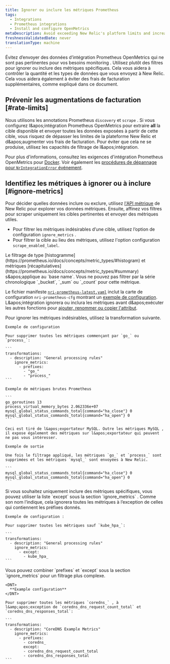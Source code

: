 ```yaml
---
title: Ignorer ou inclure les métriques Prometheus
tags:
  - Integrations
  - Prometheus integrations
  - Install and configure OpenMetrics
metaDescription: Avoid exceeding New Relic's platform limits and increasing your billing charges by using the Prometheus OpenMetrics integration's filtering capabilities.
freshnessValidatedDate: never
translationType: machine
---
```


Évitez d’envoyer des données d’intégration Prometheus OpenMetrics qui ne sont pas pertinentes pour vos besoins monitoring . Utilisez plutôt des filtres pour ignorer ou inclure des métriques spécifiques. Cela vous aidera à contrôler la quantité et les types de données que vous envoyez à New Relic. Cela vous aidera également à éviter des frais de facturation supplémentaires, comme expliqué dans ce document.

## Prévenir les augmentations de facturation [#rate-limits]

Nous utilisons les annotations Prometheus `discovery` et `scrape` . Si vous configurez l&amp;apos;intégration Prometheus OpenMetrics pour extraire <DNT>**all**</DNT> la cible disponible et envoyer toutes les données exposées à partir de cette cible, vous risquez de dépasser les limites de la plateforme New Relic et d&amp;apos;augmenter vos frais de facturation. Pour éviter que cela ne se produise, utilisez les capacités de filtrage de l&amp;apos;intégration.

Pour plus d&apos;informations, consultez les exigences d&apos;intégration Prometheus OpenMetrics pour [Docker](/docs/integrations/prometheus-integrations/get-started/monitor-prometheus-new-relic#OpenMetrics). Voir également les [procédures de dépannage pour `NrIntegrationError` événement](/docs/integrations/prometheus-integrations/troubleshooting/rate-limit-errors-prometheus-integration).

## Identifiez les métriques à ignorer ou à inclure [#ignore-metrics]

Pour décider quelles données inclure ou exclure, utilisez [l&apos;API métrique](/docs/data-ingest-apis/get-data-new-relic/metric-api/view-query-you-metric-data#explore-metric-data) de New Relic pour explorer vos données métriques. Ensuite, affinez vos filtres pour scraper uniquement les cibles pertinentes et envoyer des métriques utiles.

* Pour filtrer les métriques indésirables d’une cible, utilisez l’option de configuration `ignore_metrics` .
* Pour filtrer la cible au lieu des métriques, utilisez l&apos;option configuration `scrape_enabled_label`.

<Callout variant="caution">
  Le filtrage de type [histogramme](https://prometheus.io/docs/concepts/metric_types/#histogram) et métriques [récapitulatives](https://prometheus.io/docs/concepts/metric_types/#summary) s&amp;apos;applique au `base name`. Vous ne pouvez pas filtrer par la série chronologique `_bucket`, `_sum` ou `_count` pour cette métrique.
</Callout>

Le fichier manifeste [`nri-prometheus-latest.yaml`](https://download.newrelic.com/infrastructure_agent/integrations/kubernetes/nri-prometheus-latest.yaml) inclut la carte de configuration `nri-prometheus-cfg` montrant un [exemple de configuration](/docs/integrations/prometheus-integrations/configure/configure-prometheus-openmetrics-integration). L&amp;apos;intégration ignorera ou inclura les métriques avant d&amp;apos;exécuter les autres fonctions pour [ajouter, renommer ou copier l&apos;attribut](/docs/integrations/prometheus-integrations/view-query-data/add-rename-copy-prometheus-attributes).

<CollapserGroup>
  <Collapser id="example-ignore" title="Filtrer les métriques indésirables (ignorer)">
    Pour ignorer les métriques indésirables, utilisez la transformation suivante.

    Exemple de configuration

    Pour supprimer toutes les métriques commençant par `go_` ou `process_`:

    ```
    transformations:
      - description: "General processing rules"
        ignore_metrics:
          - prefixes:
            - "go_"
            - "process_"
    ```

    Exemple de métriques brutes Prometheus

    ```
    go_goroutines 13
    process_virtual_memory_bytes 2.062336e+07
    mysql_global_status_commands_total{command="ha_close"} 0
    mysql_global_status_commands_total{command="ha_open"} 0
    ```

    Ceci est tiré de l&apos;exportateur MySQL. Outre les métriques MySQL , il expose également des métriques sur l&apos;exportateur qui peuvent ne pas vous intéresser.

    Exemple de sortie

    Une fois le filtrage appliqué, les métriques `go_` et `process_` sont supprimées et les métriques `mysql_` sont envoyées à New Relic.

    ```
    mysql_global_status_commands_total{command="ha_close"} 0 
    mysql_global_status_commands_total{command="ha_open"} 0
    ```
  </Collapser>

  <Collapser id="include-metrics" title="Inclure uniquement des métriques spécifiques (sauf)">
    Si vous souhaitez uniquement inclure des métriques spécifiques, vous pouvez utiliser la liste `except` sous la section `ignore_metrics` . Comme son nom l’indique, cela ignorera toutes les métriques à l’exception de celles qui contiennent les préfixes donnés.

    Exemple de configuration :

    Pour supprimer toutes les métriques sauf `kube_hpa_`:

    ```
    transformations:
      - description: "General processing rules"
        ignore_metrics:
          - except:
            - kube_hpa_
    ```
  </Collapser>

  <Collapser id="include-exclude" title="Combinaison d'inclure et d'exclure (sauf et ignorer)">
    Vous pouvez combiner `prefixes` et `except` sous la section `ignore_metrics` pour un filtrage plus complexe.

    <DNT>
      **Example configuration**
    </DNT>

    Pour supprimer toutes les métriques `coredns_` , à l&amp;apos;exception de `coredns_dns_request_count_total` et `coredns_dns_responses_total`:

    ```
    transformations:
      - description: "CoreDNS Example Metrics"
        ignore_metrics:
          - prefixes:
            - coredns_
            except:
            - coredns_dns_request_count_total
            - coredns_dns_responses_total
    ```
  </Collapser>
</CollapserGroup>